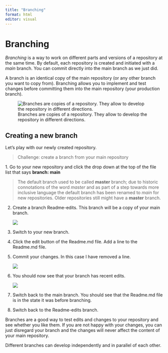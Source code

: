 ```yaml
---
title: "Branching"
format: html
editor: visual
---
```


# Branching

*Branching* is a way to work on different parts and versions of a repository at the same time. By default, each repository is created and initiated with a *main* branch. You can commit directly into the main branch as we just did.

A branch is an identical copy of the main repository (or any other branch you want to copy from). Branching allows you to implement and test changes before committing them into the main repository (your production branch).

![Branches are copies of a repository. They allow to develop the repository in different directions.](img/Branching.png)

## Creating a new branch

Let's play with our newly created repository.

> Challenge: create a branch from your main repository

1\. Go to your new repository and click the drop down at the top of the file list that says **branch: main**

> The default branch used to be called **master** branch; due to historic connotations of the word *master* and as part of a step towards more inclusive language the default branch has been renamed to *main* for new repositories. Older repositories still might have a **master** branch.

2.  Create a branch Readme-edits. This branch will be a copy of your main branch.

    ![](img/Branching1.png)

3.  Switch to your new branch.

4.  Click the edit button of the Readme.md file. Add a line to the Readme.md file.

5.  Commit your changes. In this case I have removed a line.

    ![](img/Branching2.png)

6.  You should now see that your branch has recent edits.

    ![](img/Recent-edits.png)

7.  Switch back to the main branch. You should see that the Readme.md file is in the state it was before branching.

8.  Switch back to the Readme-edits branch.

Branches are a good way to test edits and changes to your repository and see whether you like them. If you are not happy with your changes, you can just disregard your branch and the changes will never affect the content of your main repository.

Different branches can develop independently and in parallel of each other.

# 
